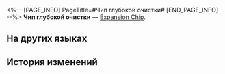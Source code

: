 <%-- [PAGE_INFO]
PageTitle=#Чип глубокой очистки#
[END_PAGE_INFO] --%>
{{Предмет Инфобокс
|id          = 250232
|Изображение = Предмет Чип глубокой очистки.png
|Тип         = Expansion Chip
|Инвентарь   = 
|Редкость    = 3
|Эффект      = 
|Описание    = В конце хода снимает все ослабления с владельца, а также по 1 ослаблению с остальных союзников.
}}
{{Описание|Игровой предмет в «Эфирных войнах». Экипируйте, чтобы эфирный дух получил особую улучшенную способность.}}
'''Чип глубокой очистки''' — [[Expansion Chip]].

==На других языках==
{{На других языках
|en   = Deep Clean Chip
|zhs  = 全盘杀毒芯片
|zht  = 全盤殺毒晶片
|ja   = チップ「アンチウイルス」
|ko   = 완벽 제거 칩
|es   = Chip de limpieza a fondo
|fr   = Puce de nettoyage en profondeur
|ru   = Чип глубокой очистки
|th   = ชิปขจัดราบคาบ
|vi   = Chip Quét Sâu Virus
|de   = Chip: Tiefenreinigung
|id   = Deep Clean Chip
|pt   = Chip de Varredura Profunda
}}

==История изменений==
{{История изменений|3.5}}
